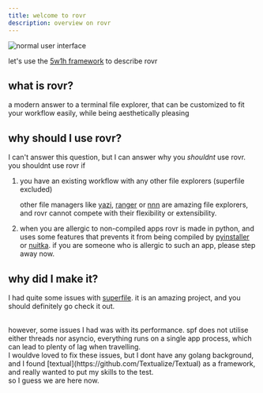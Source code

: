```yaml
---
title: welcome to rovr
description: overview on rovr
---
```


<img
  src="https://github.com/NSPC911/rovr/blob/master/img/0.1.0/rovr_main.png?raw=true"
  alt="normal user interface"
/>

let's use the [5w1h framework](https://en.wikipedia.org/wiki/Five_Ws) to describe rovr

## what is rovr?

a modern answer to a terminal file explorer, that can be customized to fit your workflow easily, while being aesthetically pleasing

## why should I use rovr?

I can't answer this question, but I can answer why you _shouldnt_ use rovr.<br/>you shouldnt use rovr if

1. you have an existing workflow with any other file explorers (superfile excluded)

   other file managers like [yazi](https://github.com/sxyazi/yazi), [ranger](https://github.com/ranger/ranger) or [nnn](https://github.com/jarun/nnn) are amazing file explorers, and rovr cannot compete with their flexibility or extensibility.

2. when you are allergic to non-compiled apps
   rovr is made in python, and uses some features that prevents it from being compiled by [pyinstaller](https://github.com/pyinstaller/pyinstaller) or [nuitka](https://github.com/Nuitka/Nuitka). if you are someone who is allergic to such an app, please step away now.

## why did I make it?

I had quite some issues with [superfile](https://github.com/yorukot/superfile). it is an amazing project, and you should definitely go check it out.

<br />
however, some issues I had was with its performance. spf does not utilise either
threads nor asyncio, everything runs on a single app process, which can lead to
plenty of lag when travelling.
<br />I wouldve loved to fix these issues, but I dont have any golang
background, and I found [textual](https://github.com/Textualize/Textual) as a
framework, and really wanted to put my skills to the test.
<br />
so I guess we are here now.

